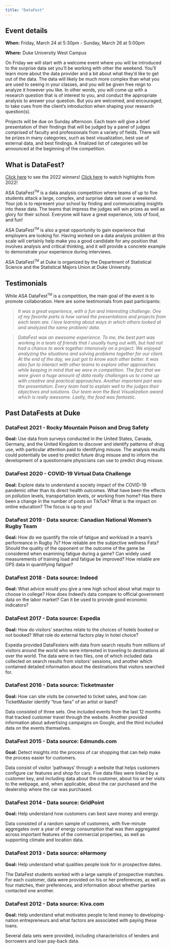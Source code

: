 ```yaml
---
title: "DataFest"
---
```



## Event details

**When:** Friday, March 24 at 5:30pm - Sunday, March 26 at 5:00pm

**Where:** Duke University West Campus

On Friday we will start with a welcome event where you will be introduced to the surprise data set you'll be working with other the weekend. You'll learn more about the data provider and a bit about what they'd like to get out of the data. The data will likely be much more complex than what you are used to seeing in your classes, and you will be given free reign to analyze it however you like. In other words, you will come up with a research question that is of interest to you, and conduct the appropriate analysis to answer your question. But you are welcomed, and encouraged, to take cues from the client's introduction when shaping your research question(s).

Projects will be due on Sunday afternoon. Each team will give a brief presentation of their findings that will be judged by a panel of judges comprised of faculty and professionals from a variety of fields. There will be prizes in many categories, such as best visualization, best use of external data, and best findings. A finalized list of categories will be announced at the beginning of the competition.

## What is DataFest?

::: callout
[Click here](/winners.html) to see the 2022 winners! [Click here](https://www.youtube.com/watch?v=5oG0UAHRWOk) to watch highlights from 2022!
:::

ASA DataFest<sup><small>TM</small></sup> is a data analysis competition where teams of up to five students attack a large, complex, and surprise data set over a weekend. Your job is to represent your school by finding and communicating insights into these data. The teams that impress the judges will win prizes as well as glory for their school. Everyone will have a great experience, lots of food, and fun!

ASA DataFest<sup><small>TM</small></sup> is also a great opportunity to gain experience that employers are looking for. Having worked on a data analysis problem at this scale will certainly help make you a good candidate for any position that involves analysis and critical thinking, and it will provide a concrete example to demonstrate your experience during interviews.

ASA DataFest<sup><small>TM</small></sup> at Duke is organized by the Department of Statistical Science and the Statistical Majors Union at Duke University.

## Testimonials

While ASA DataFest<sup><small>TM</small></sup> is a competition, the main goal of the event is to promote collaboration. Here are some testimonials from past participants:

> *It was a great experience, with a fun and interesting challenge. One of my favorite parts is how varied the presentations and projects from each team are. I love learning about ways in which others looked at and analyzed the same problem/ data.*

> *DataFest was an awesome experience. To me, the best part was working in a team of friends that I usually hung out with, but had not had a chance to work together intensively on a project. We enjoyed analyzing the situations and solving problems together for our client. At the end of the day, we just got to know each other better. It was also fun to interact with other teams to explore other approaches while keeping in mind that we were in competition. The fact that we were given a huge amount of data really challenges us to come up with creative and practical approaches. Another important part was the presentation. Every team had to explain well to the judges their objectives and solutions. Our team won the Best Visualization award which is really awesome. Lastly, the food was fantastic.*

## Past DataFests at Duke

### DataFest 2021 - Rocky Mountain Poison and Drug Safety

**Goal:** Use data from surveys conducted in the United States, Canada, Germany, and the United Kingdom to discover and identify patterns of drug use, with particular attention paid to identifying misuse. The analysis results could potentially be used to predict future drug misuse and to inform the development of a questionnaire physicians can use to predict drug misuse.

### DataFest 2020 - COVID-19 Virtual Data Challenge

**Goal:** Explore data to understand a society impact of the COVID-19 pandemic other than its direct health outcomes. What have been the effects on pollution levels, transportation levels, or working from home? Has there been a change in the number of posts on TikTok? What is the impact on online education? The focus is up to you!

### DataFest 2019 - Data source: Canadian National Women's Rugby Team

**Goal:** How do we quantify the role of fatigue and workload in a team's performance in Rugby 7s? How reliable are the subjective wellness Fata? Should the quality of the opponent or the outcome of the game be considered when examining fatigue during a game? Can widely used measurements of training load and fatigue be improved? How reliable are GPS data in quantifying fatigue?

### DataFest 2018 - Data source: Indeed

**Goal:** What advice would you give a new high school about what major to choose in college? How does Indeed's data compare to official government data on the labor market? Can it be used to provide good economic indicators?

### DataFest 2017 - Data source: Expedia

**Goal:** How do visitors' searches relate to the choices of hotels booked or not booked? What role do external factors play in hotel choice?

Expedia provided DataFesters with data from search results from millions of visitors around the world who were interested in traveling to destinations all over the world. The data were in two files, one of which included data collected on search results from visitors' sessions, and another which contained detailed information about the destinations that visitors searched for.

### DataFest 2016 - Data source: Ticketmaster

**Goal:** How can site visits be converted to ticket sales, and how can TicketMaster identify "true fans" of an artist or band?

Data consisted of three sets. One included events from the last 12 months that tracked customer travel through the website. Another provided information about advertising campaigns on Google, and the third included data on the events themselves.

### DataFest 2015 - Data source: Edmunds.com

**Goal:** Detect insights into the process of car shopping that can help make the process easier for customers.

Data consist of visitor 'pathways' through a website that helps customers configure car features and shop for cars. Five data files were linked by a customer key, and including data about the customer, about his or her visits to the webpage, and, when applicable, about the car purchased and the dealership where the car was purchased.

### DataFest 2014 - Data source: GridPoint

**Goal:** Help understand how customers can best save money and energy.

Data consisted of a random sample of customers, with five-minute aggregates over a year of energy consumption that was then aggregated across important features of the commercial properties, as well as supporting climate and location data.

### DataFest 2013 - Data source: eHarmony

**Goal:** Help understand what qualities people look for in prospective dates.

The DataFest students worked with a large sample of prospective matches. For each customer, data were provided on his or her preferences, as well as four matches, their preferences, and information about whether parties contacted one another.

### DataFest 2012 - Data source: Kiva.com

**Goal:** Help understand what motivates people to lend money to developing-nation entrepreneurs and what factors are associated with paying these loans.

Several data sets were provided, including characteristics of lenders and borrowers and loan pay-back data.
